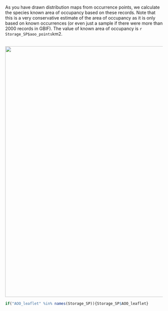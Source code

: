 

As you have drawn distribution maps from occurrence points, we calculate the species known area of occupancy based on these records. Note that this is a very conservative estimate of the area of occupancy as it is only based on known occurrences (or even just a sample if there were more than 2000 records in GBIF). The value of known area of occupancy is `r Storage_SP$aoo_points`km2. 


<br>
<center>
![](`r paste0(outDir, '/Plots/aoo_from_points.png')`){width=800px}
</center>

```r
if("AOO_leaflet" %in% names(Storage_SP)){Storage_SP$AOO_leaflet}
```
